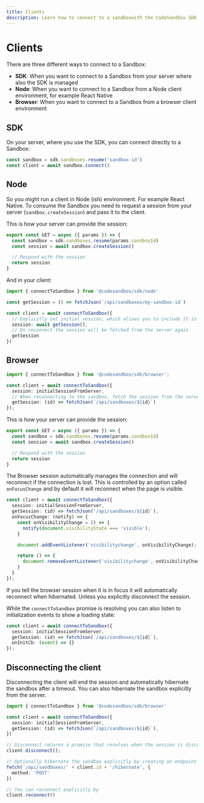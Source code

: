 ```yaml
---
title: Clients
description: Learn how to connect to a sandboxwith the CodeSandbox SDK.
---
```



# Clients

There are three different ways to connect to a Sandbox:

- **SDK**: When you want to connect to a Sandbox from your server where also the SDK is managed
- **Node**: When you want to connect to a Sandbox from a Node client environment, for example React Native
- **Browser**: When you want to connect to a Sandbox from a browser client environment

## SDK

On your server, where you use the SDK, you can connect directly to a Sandbox:

```ts
const sandbox = sdk.sandboxes.resume('sandbox-id')
const client = await sandbox.connect()
```

## Node

So you might run a client in Node (ish) environment. For example React Native. To consume the Sandbox you need to request a session from your server (`sandbox.createSession`) and pass it to the client.

This is how your server can provide the session:

```ts
export const GET = async ({ params }) => {
  const sandbox = sdk.sandboxes.resume(params.sandboxId)
  const session = await sandbox.createSession()

  // Respond with the session
  return session
}
```

And in your client:

```ts
import { connectToSandbox } from '@codesandbox/sdk/node'

const getSession = () => fetchJson(`/api/sandboxes/my-sandbox-id`)

const client = await connectToSandbox({
  // Explicitly set initial session, which allows you to include it in your page load as well
  session: await getSession(),
  // On reconnect the session will be fetched from the server again
  getSession
})
```

## Browser

```ts
import { connectToSandbox } from '@codesandbox/sdk/browser';

const client = await connectToSandbox({
  session: initialSessionFromServer,
  // When reconnecting to the sandbox, fetch the session from the server
  getSession: (id) => fetchJson(`/api/sandboxes/${id}`)
});
```

This is how your server can provide the session:

```ts
export const GET = async ({ params }) => {
  const sandbox = sdk.sandboxes.resume(params.sandboxId)
  const session = await sandbox.createSession()

  // Respond with the session
  return session
}
```

The Browser session automatically manages the connection and will reconnect if the connection is lost. This is controlled by an option called `onFocusChange` and by default it will reconnect when the page is visible.

```ts
const client = await connectToSandbox({
  session: initialSessionFromServer,
  getSession: (id) => fetchJson(`/api/sandboxes/${id}`),
  onFocusChange: (notify) => {
    const onVisibilityChange = () => {
      notify(document.visibilityState === 'visible');
    }

    document.addEventListener('visibilitychange', onVisibilityChange);

    return () => {
      document.removeEventListener('visibilitychange', onVisibilityChange);
    }
  }
});
```

If you tell the browser session when it is in focus it will automatically reconnect when hibernated. Unless you explicitly disconnect the session.

While the `connectToSandbox` promise is resolving you can also listen to initialization events to show a loading state:

```ts
const client = await connectToSandbox({
  session: initialSessionFromServer,
  getSession: (id) => fetchJson(`/api/sandboxes/${id}`),
  onInitCb: (event) => {}
});
```

## Disconnecting the client

Disconnecting the client will end the session and automatically hibernate the sandbox after a timeout. You can also hibernate the sandbox explicitly from the server.

```ts
import { connectToSandbox } from '@codesandbox/sdk/browser'

const client = await connectToSandbox({
  session: initialSessionFromServer,
  getSession: (id) => fetchJson(`/api/sandboxes/${id}`),
})

// Disconnect returns a promise that resolves when the session is disconnected
client.disconnect();

// Optionally hibernate the sandbox explicitly by creating an endpoint on your server
fetch('/api/sandboxes/' + client.id + '/hibernate', {
  method: 'POST'
})

// You can reconnect explicitly by
client.reconnect()
```
